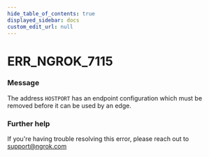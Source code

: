 ```yaml
---
hide_table_of_contents: true
displayed_sidebar: docs
custom_edit_url: null
---
```



# ERR_NGROK_7115

### Message
The address `HOSTPORT` has an endpoint configuration which must be removed before it can be used by an edge.

### Further help
If you're having trouble resolving this error, please reach out to [support@ngrok.com](mailto:support@ngrok.com?subject=Help%20with%20ERR_NGROK_7115)


<ErrorDetails error='err_ngrok_7115' />
